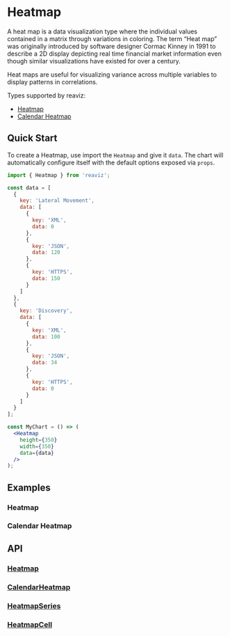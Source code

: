 
<Meta of={HeatmapStory} />
<Meta of={HeatmapCalendarStory} />

# Heatmap

A heat map is a data visualization type where the individual values
contained in a matrix through variations in coloring. The term “Heat map” was
originally introduced by software designer Cormac Kinney in 1991 to describe a 2D
display depicting real time financial market information even though similar
visualizations have existed for over a century.

Heat maps are useful for visualizing variance across multiple
variables to display patterns in correlations.

Types supported by reaviz:

- [Heatmap](/docs/charts/heatmap#heatmap)
- [Calendar Heatmap](/docs/charts/heatmap#calendar-heatmap)


## Quick Start
To create a Heatmap, use import the `Heatmap` and give it `data`. The chart
will automatically configure itself with the default options exposed via `props`.

```jsx
import { Heatmap } from 'reaviz';

const data = [
  {
    key: 'Lateral Movement',
    data: [
      {
        key: 'XML',
        data: 0
      },
      {
        key: 'JSON',
        data: 120
      },
      {
        key: 'HTTPS',
        data: 150
      }
    ]
  },
  {
    key: 'Discovery',
    data: [
      {
        key: 'XML',
        data: 100
      },
      {
        key: 'JSON',
        data: 34
      },
      {
        key: 'HTTPS',
        data: 0
      }
    ]
  }
];

const MyChart = () => (
  <Heatmap
    height={350}
    width={350}
    data={data}
  />
);
```

## Examples

### Heatmap
<ToggleCanvas of={HeatmapStory.Basic} storybook="charts-heatmap-simple--basic" />

### Calendar Heatmap
<ToggleCanvas of={HeatmapCalendarStory.YearCalendar} storybook="charts-heatmap-calendar--year-calendar" />

## API
### [Heatmap](https://github.com/reaviz/reaviz/blob/master/src/Heatmap/Heatmap.tsx)
<PropsTable name="Heatmap" />

### [CalendarHeatmap](https://github.com/reaviz/reaviz/blob/master/src/Heatmap/CalendarHeatmap.tsx)
<PropsTable name="CalendarHeatmap" />

### [HeatmapSeries](https://github.com/reaviz/reaviz/blob/master/src/Heatmap/HeatmapSeries/HeatmapSeries.tsx)
<PropsTable name="HeatmapSeries" />

### [HeatmapCell](https://github.com/reaviz/reaviz/blob/master/src/Heatmap/HeatmapSeries/HeatmapCell.tsx)
<PropsTable name="HeatmapCell" />
